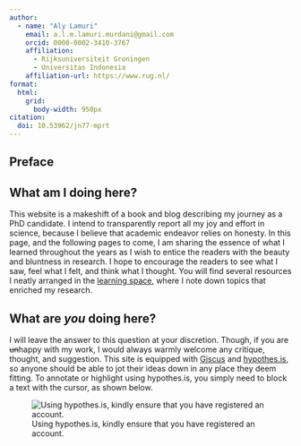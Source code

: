 ```yaml
---
author:
  - name: "Aly Lamuri"
    email: a.l.m.lamuri.murdani@gmail.com
    orcid: 0000-0002-3410-3767
    affiliation:
      - Rijksuniversiteit Groningen
      - Universitas Indonesia
    affiliation-url: https://www.rug.nl/
format:
  html:
    grid:
      body-width: 950px
citation:
  doi: 10.53962/jn77-mprt
---
```


:::{.content-hidden unless-format="pdf"}

# Preface {.unnumbered}

:::

:::{.content-visible unless-format="pdf"}

## What am I doing here? {-}

This website is a makeshift of a book and blog describing my journey as a PhD candidate. I intend to transparently report all my joy and effort in science, because I believe that academic endeavor relies on honesty. In this page, and the following pages to come, I am sharing the essence of what I learned throughout the years as I wish to entice the readers with the beauty and bluntness in research. I hope to encourage the readers to see what I saw, feel what I felt, and think what I thought. You will find several resources I neatly arranged in the [learning space](qmd/learning-space/index.qmd), where I note down topics that enriched my research.

## What are *you* doing here? {-}

I will leave the answer to this question at your discretion. Though, if you are ~~un~~happy with my work, I would always warmly welcome any critique, thought, and suggestion. This site is equipped with [Giscus](https://giscus.app/) and [hypothes.is](https://hypothes.is/), so anyone should be able to jot their ideas down in any place they deem fitting.  To annotate or highlight using hypothes.is, you simply need to block a text with the cursor, as shown below.

![Using hypothes.is, kindly ensure that you have registered an account.](fig/use-hypothesis.gif){#fig-hypothesis}

:::

